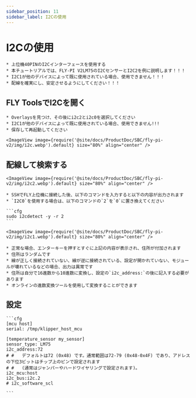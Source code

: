 ```yaml
---
sidebar_position: 11
sidebar_label: I2Cの使用
---
```







# I2Cの使用

    * 上位機40PINのI2Cインターフェースを使用する
    * 本チュートリアルでは、FLY-PI V2LM75のI2CセンサーとI2C2を例に説明します！！！
    * I2C1が他のデバイスによって既に使用されている場合、使用できません！！！
    * 配線を確実にし、安定させるようにしてください！！！

## FLY ToolsでI2Cを開く

    * Overlaysを見つけ、その後にi2c2とi2c0を選択してください
    * I2C1が他のデバイスによって既に使用されている場合、使用できません!!!
    * 保存して再起動してください

    <ImageView image={require('@site/docs/ProductDoc/SBC/fly-pi-v2/img/i2c.webp').default} size="80%" align="center" />


## 配線して検索する

    <ImageView image={require('@site/docs/ProductDoc/SBC/fly-pi-v2/img/i2c2.webp').default} size="80%" align="center" />

    * SSHでFLY上位機に接続した後、以下のコマンドを入力すると以下の内容が出力されます
    * `I2C0`を使用する場合は、以下のコマンドの`2`を`0`に置き換えてください

    ```cfg
    sudo i2cdetect -y -r 2
    ```

    <ImageView image={require('@site/docs/ProductDoc/SBC/fly-pi-v2/img/i2c1.webp').default} size="80%" align="center" />

    * 正常な場合、エンターキーを押すとすぐに上記の内容が表示され、住所が付加されます
    * 住所はランダムです
    * 線が正しく接続されていない、線が逆に接続されている、設定が開かれていない、モジュールが壊れているなどの場合、出力は異常です
    * 住所は自分で16進数から10進数に変換し、設定の`i2c_address:`の後に記入する必要があります
    * オンラインの進数変換ツールを使用して変換することができます

## 設定

    ```cfg
    [mcu host]
    serial: /tmp/klipper_host_mcu

    [temperature_sensor my_sensor]
    sensor_type: LM75
    i2c_address:72
    # #   デフォルトは72 (0x48) です。通常範囲は72-79 (0x48-0x4F) であり、アドレスの下位3ビットはチップ上のピンで設定されます
    # #   (通常はジャンパーやハードワイヤリングで設定されます)。
    i2c_mcu:host
    i2c_bus:i2c.2
    # i2c_software_scl

    ```